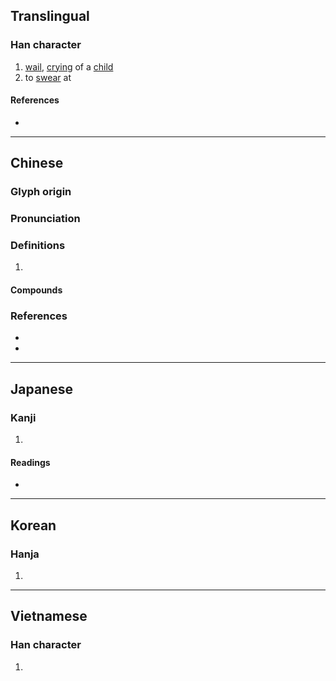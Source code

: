 {{also|哌}}
{{character info/new}}
==Translingual==

===Han character===
{{Han char|rn=30|rad=口|as=05|sn=8|four=62030|canj=RHVO|ids=⿰口瓜}}

# [[wail]], [[cry]]ing of a [[child]]
# to [[swear]] at

====References====
* {{Han ref|kx=0182.100|dkj=03454|dj=0401.130|hdz=10604.100|uh=5471|ud=21617|bh=A94B|bd=43339}}

----

==Chinese==
{{zh-forms}}

===Glyph origin===
{{Han etym}}

===Pronunciation===
{{zh-pron
|m=guā,gū
|c=gu1,waa1,gwaa1,gwaa2
|mn=kōa
|mc=y
|oc=y
|cat=
}}
{{zh-attn-split}}

===Definitions===
{{zh-hanzi}}

# {{rfdef|zh}}

====Compounds====
{{zh-der|呱呱|呱呱叫|呱呱墜地|呱呱墮地|呱嗒板兒|呱噪|咭咭呱呱|咿哩呱喇|唧唧呱呱|嘰哩呱啦|拉呱兒|頂呱呱}}

===References===
* {{R:yue:Hanzi}}
* {{R:nan:thcwdq}}

----

==Japanese==

===Kanji===
{{ja-kanji|grade=|rs=口05}}

# {{rfdef|ja|sort=口05}}

====Readings====
* {{ja-readings
|goon=く
|kanon=こ
|kun=
}}

----

==Korean==

===Hanja===
{{ko-hanja|hangeul=고|rv=go|mr=ko}}

# {{rfdef|ko|sort=口05}}

----

==Vietnamese==

===Han character===
{{vi-hantu|oa|rs=口05}}

# {{rfdef|vi|sort=口05}}
